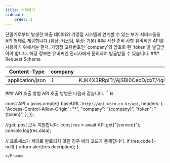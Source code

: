 ```yaml
---
title: 시작하기
sidebar:
    order: 2
---
```



<Frame>
    단말기로부터 발생한 매출 데이터와 가맹점 시스템과 연계할 수 있는 부가 서비스들을 API 형태로 제공합니다.(유상: 커스텀, 무상: 기본)
</Frame>
<Frame>
    ### 사전 준비 사항
    유비씨엔 API를 사용하기 위해서는 먼저, 가맹점 고유번호인 `company`와 암호화 된 `token`을 발급받아야 합니다. 해당 정보는 유비씨엔 관리자에게 문의하여 발급받을 수 있습니다.
</Frame>
<Frame>
    ### Request Schema
    <table>
        <thead>
            <th class={"text-center"}>Content-Type</th>
            <th class={"text-center"}>company</th>
            <th class={"text-center"}>token</th>
        </thead>
        <tbody>
        <tr>
            <td class={"text-center"}>application/json</td>
            <td class={"text-center"}>1</td>
            <td class={"text-center"}>KJK4X3RRpiTr/AjSBI0CeoD/dxT/4qi75NCWSnv1XmfS6ZPXjHOrn1DyOjj3Ig==</td>
        </tr>
        </tbody>
    </table>
</Frame>
<Frame>
    ### API 호출 방법
    API 호출 방법은 다음과 같습니다.
```ts

const API = axios.create({
  baseURL: `http://api.ubcn.co.kr/api`,
  headers: {
    "Access-Control-Allow-Origin": "*",
    "company": "{company}",
    "token": "{token}",
  },
});

//get, post 모두 지원합니다.
const res = await API.get("{service}");
console.log(res.data);

// 프로세스가 제대로 완료되지 않은 경우 에러 코드가 존재합니다.
if (res.code != null) {
  return alert(res.decription);
}

```
</Frame>
